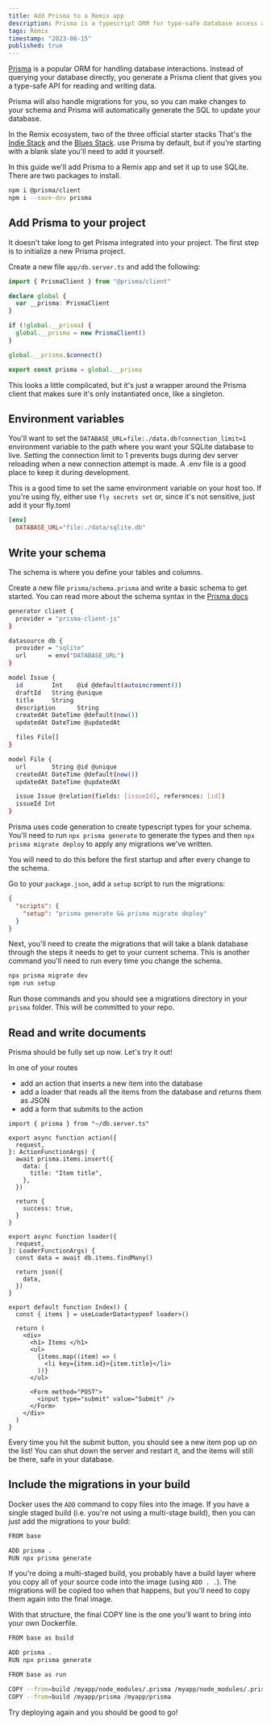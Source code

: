 ```yaml
---
title: Add Prisma to a Remix app
description: Prisma is a typescript ORM for type-safe database access and automatic migrations. Add it to your Remix app to get started with SQLite.
tags: Remix
timestamp: "2023-06-15"
published: true
---
```


[Prisma](https://www.prisma.io/) is a popular ORM for handling database interactions. Instead of querying your database directly, you generate a Prisma client that gives you a type-safe API for reading and writing data.

Prisma will also handle migrations for you, so you can make changes to your schema and Prisma will automatically generate the SQL to update your database.

In the Remix ecosystem, two of the three official starter stacks<SideNote> That's the [Indie Stack](https://github.com/remix-run/indie-stack) and the [Blues Stack](https://github.com/remix-run/blues-stack). </SideNote> use Prisma by default, but if you're starting with a blank slate you'll need to add it yourself.

In this guide we'll add Prisma to a Remix app and set it up to use SQLite. There are two packages to install.

```bash
npm i @prisma/client
npm i --save-dev prisma
```

## Add Prisma to your project

It doesn't take long to get Prisma integrated into your project. The first step is to initialize a new Prisma project.

Create a new file `app/db.server.ts` and add the following:

```ts
import { PrismaClient } from "@prisma/client"

declare global {
  var __prisma: PrismaClient
}

if (!global.__prisma) {
  global.__prisma = new PrismaClient()
}

global.__prisma.$connect()

export const prisma = global.__prisma
```

This looks a little complicated, but it's just a wrapper around the Prisma client that makes sure it's only instantiated once, like a singleton.

## Environment variables

You'll want to set the `DATABASE_URL=file:./data.db?connection_limit=1` environment variable to the path where you want your SQLite database to live. Setting the connection limit to 1 prevents bugs during dev server reloading when a new connection attempt is made. A .env file is a good place to keep it during development.

This is a good time to set the same environment variable on your host too. If you're using fly, either use `fly secrets set` or, since it's not sensitive, just add it your fly.toml

```toml
[env]
  DATABASE_URL="file:./data/sqlite.db"
```

## Write your schema

The schema is where you define your tables and columns.

Create a new file `prisma/schema.prisma` and write a basic schema to get started.<SideNote> You can read more about the schema syntax in the [Prisma docs](https://www.prisma.io/docs/concepts/components/prisma-schema)</SideNote>

```sh
generator client {
  provider = "prisma-client-js"
}

datasource db {
  provider = "sqlite"
  url      = env("DATABASE_URL")
}

model Issue {
  id        Int    @id @default(autoincrement())
  draftId   String @unique
  title     String
  description      String
  createdAt DateTime @default(now())
  updatedAt DateTime @updatedAt

  files File[]
}

model File {
  url       String @id @unique
  createdAt DateTime @default(now())
  updatedAt DateTime @updatedAt

  issue Issue @relation(fields: [issueId], references: [id])
  issueId Int
}
```

Prisma uses code generation to create typescript types for your schema. You'll need to run `npx prisma generate` to generate the types and then `npx prisma migrate deploy` to apply any migrations we've written.

You will need to do this before the first startup and after every change to the schema.

Go to your `package.json`, add a `setup` script to run the migrations:

```json
{
  "scripts": {
    "setup": "prisma generate && prisma migrate deploy"
  }
}
```

Next, you'll need to create the migrations that will take a blank database through the steps it needs to get to your current schema. This is another command you'll need to run every time you change the schema.

```sh
npx prisma migrate dev
npm run setup
```

Run those commands and you should see a migrations directory in your `prisma` folder. This will be committed to your repo.

## Read and write documents

Prisma should be fully set up now. Let's try it out!

In one of your routes

- add an action that inserts a new item into the database
- add a loader that reads all the items from the database and returns them as JSON
- add a form that submits to the action

```tsx
import { prisma } from "~/db.server.ts"

export async function action({
  request,
}: ActionFunctionArgs) {
  await prisma.items.insert({
    data: {
      title: "Item title",
    },
  })

  return {
    success: true,
  }
}

export async function loader({
  request,
}: LoaderFunctionArgs) {
  const data = await db.items.findMany()

  return json({
    data,
  })
}

export default function Index() {
  const { items } = useLoaderData<typeof loader>()

  return (
    <div>
      <h1> Items </h1>
      <ul>
        {items.map((item) => (
          <li key={item.id}>{item.title}</li>
        ))}
      </ul>

      <Form method="POST">
        <input type="submit" value="Submit" />
      </Form>
    </div>
  )
}
```

Every time you hit the submit button, you should see a new item pop up on the list! You can shut down the server and restart it, and the items will still be there, safe in your database.

## Include the migrations in your build

Docker uses the `ADD` command to copy files into the image. If you have a single staged build (i.e. you're not using a multi-stage build), then you can just add the migrations to your build:

```sh
FROM base

ADD prisma .
RUN npx prisma generate
```

If you're doing a multi-staged build, you probably have a build layer where you copy all of your source code into the image (using `ADD . .`). The migrations will be copied too when that happens, but you'll need to copy them again into the final image.

With that structure, the final COPY line is the one you'll want to bring into your own Dockerfile.

```sh
FROM base as build

ADD prisma .
RUN npx prisma generate

FROM base as run

COPY --from=build /myapp/node_modules/.prisma /myapp/node_modules/.prisma
COPY --from=build /myapp/prisma /myapp/prisma
```

Try deploying again and you should be good to go!
